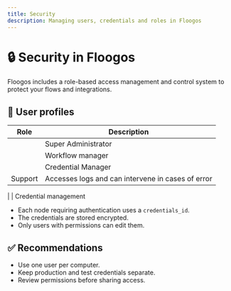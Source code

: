 ```yaml
---
title: Security
description: Managing users, credentials and roles in Floogos
---
```



# 🔒 Security in Floogos

Floogos includes a role-based access management and control system to protect your flows and integrations.

## 👥 User profiles

| Role | Description |
|--------------------|------------------------------------------------------------|
| | Super Administrator | Has full access to all resources | |
| | Workflow manager | Can create, edit and execute flows |
| | Credential Manager | Can manage keys, tokens and access to external services | | Support | Accesses logs | Accesses logs, tokens, and access to external services | Support | Accesses logs, tokens, and access to external services |
| Support | Accesses logs and can intervene in cases of error |

| | Credential management
- Each node requiring authentication uses a `credentials_id`.
- The credentials are stored encrypted.
- Only users with permissions can edit them.

## ✅ Recommendations
- Use one user per computer.
- Keep production and test credentials separate.
- Review permissions before sharing access.